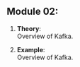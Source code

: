 
## Module 02: {-}



1. **Theory**:    
Overview of Kafka.  

1. **Example**:    
Overview of Kafka.  